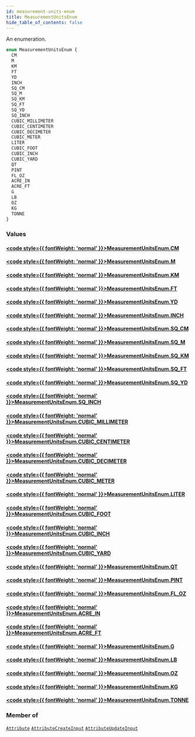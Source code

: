 ```yaml
---
id: measurement-units-enum
title: MeasurementUnitsEnum
hide_table_of_contents: false
---
```








An enumeration.

```graphql
enum MeasurementUnitsEnum {
  CM
  M
  KM
  FT
  YD
  INCH
  SQ_CM
  SQ_M
  SQ_KM
  SQ_FT
  SQ_YD
  SQ_INCH
  CUBIC_MILLIMETER
  CUBIC_CENTIMETER
  CUBIC_DECIMETER
  CUBIC_METER
  LITER
  CUBIC_FOOT
  CUBIC_INCH
  CUBIC_YARD
  QT
  PINT
  FL_OZ
  ACRE_IN
  ACRE_FT
  G
  LB
  OZ
  KG
  TONNE
}
```


### Values

#### [<code style={{ fontWeight: 'normal' }}>MeasurementUnitsEnum.<b>CM</b></code>](#) 
> 
> 

#### [<code style={{ fontWeight: 'normal' }}>MeasurementUnitsEnum.<b>M</b></code>](#) 
> 
> 

#### [<code style={{ fontWeight: 'normal' }}>MeasurementUnitsEnum.<b>KM</b></code>](#) 
> 
> 

#### [<code style={{ fontWeight: 'normal' }}>MeasurementUnitsEnum.<b>FT</b></code>](#) 
> 
> 

#### [<code style={{ fontWeight: 'normal' }}>MeasurementUnitsEnum.<b>YD</b></code>](#) 
> 
> 

#### [<code style={{ fontWeight: 'normal' }}>MeasurementUnitsEnum.<b>INCH</b></code>](#) 
> 
> 

#### [<code style={{ fontWeight: 'normal' }}>MeasurementUnitsEnum.<b>SQ_CM</b></code>](#) 
> 
> 

#### [<code style={{ fontWeight: 'normal' }}>MeasurementUnitsEnum.<b>SQ_M</b></code>](#) 
> 
> 

#### [<code style={{ fontWeight: 'normal' }}>MeasurementUnitsEnum.<b>SQ_KM</b></code>](#) 
> 
> 

#### [<code style={{ fontWeight: 'normal' }}>MeasurementUnitsEnum.<b>SQ_FT</b></code>](#) 
> 
> 

#### [<code style={{ fontWeight: 'normal' }}>MeasurementUnitsEnum.<b>SQ_YD</b></code>](#) 
> 
> 

#### [<code style={{ fontWeight: 'normal' }}>MeasurementUnitsEnum.<b>SQ_INCH</b></code>](#) 
> 
> 

#### [<code style={{ fontWeight: 'normal' }}>MeasurementUnitsEnum.<b>CUBIC_MILLIMETER</b></code>](#) 
> 
> 

#### [<code style={{ fontWeight: 'normal' }}>MeasurementUnitsEnum.<b>CUBIC_CENTIMETER</b></code>](#) 
> 
> 

#### [<code style={{ fontWeight: 'normal' }}>MeasurementUnitsEnum.<b>CUBIC_DECIMETER</b></code>](#) 
> 
> 

#### [<code style={{ fontWeight: 'normal' }}>MeasurementUnitsEnum.<b>CUBIC_METER</b></code>](#) 
> 
> 

#### [<code style={{ fontWeight: 'normal' }}>MeasurementUnitsEnum.<b>LITER</b></code>](#) 
> 
> 

#### [<code style={{ fontWeight: 'normal' }}>MeasurementUnitsEnum.<b>CUBIC_FOOT</b></code>](#) 
> 
> 

#### [<code style={{ fontWeight: 'normal' }}>MeasurementUnitsEnum.<b>CUBIC_INCH</b></code>](#) 
> 
> 

#### [<code style={{ fontWeight: 'normal' }}>MeasurementUnitsEnum.<b>CUBIC_YARD</b></code>](#) 
> 
> 

#### [<code style={{ fontWeight: 'normal' }}>MeasurementUnitsEnum.<b>QT</b></code>](#) 
> 
> 

#### [<code style={{ fontWeight: 'normal' }}>MeasurementUnitsEnum.<b>PINT</b></code>](#) 
> 
> 

#### [<code style={{ fontWeight: 'normal' }}>MeasurementUnitsEnum.<b>FL_OZ</b></code>](#) 
> 
> 

#### [<code style={{ fontWeight: 'normal' }}>MeasurementUnitsEnum.<b>ACRE_IN</b></code>](#) 
> 
> 

#### [<code style={{ fontWeight: 'normal' }}>MeasurementUnitsEnum.<b>ACRE_FT</b></code>](#) 
> 
> 

#### [<code style={{ fontWeight: 'normal' }}>MeasurementUnitsEnum.<b>G</b></code>](#) 
> 
> 

#### [<code style={{ fontWeight: 'normal' }}>MeasurementUnitsEnum.<b>LB</b></code>](#) 
> 
> 

#### [<code style={{ fontWeight: 'normal' }}>MeasurementUnitsEnum.<b>OZ</b></code>](#) 
> 
> 

#### [<code style={{ fontWeight: 'normal' }}>MeasurementUnitsEnum.<b>KG</b></code>](#) 
> 
> 

#### [<code style={{ fontWeight: 'normal' }}>MeasurementUnitsEnum.<b>TONNE</b></code>](#) 
> 
> 



### Member of

[`Attribute`](../../../developer/api-reference/objects/attribute)  <Badge class="secondary" text="object"/><Bullet />[`AttributeCreateInput`](../../../developer/api-reference/inputs/attribute-create-input)  <Badge class="secondary" text="input"/><Bullet />[`AttributeUpdateInput`](../../../developer/api-reference/inputs/attribute-update-input)  <Badge class="secondary" text="input"/>



